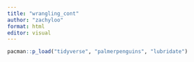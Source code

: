 ```yaml
---
title: "wrangling_cont"
author: "zachyloo"
format: html
editor: visual
---
```


```r
pacman::p_load("tidyverse", "palmerpenguins", "lubridate")
```

